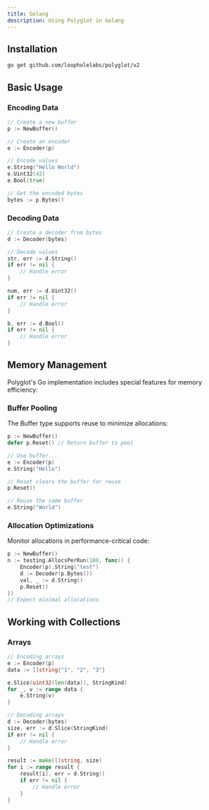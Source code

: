 ```yaml
---
title: Golang
description: Using Polyglot in Golang
---
```


## Installation

```bash
go get github.com/loopholelabs/polyglot/v2
```

## Basic Usage

### Encoding Data

```go
// Create a new buffer
p := NewBuffer()

// Create an encoder
e := Encoder(p)

// Encode values
e.String("Hello World")
e.Uint32(42)
e.Bool(true)

// Get the encoded bytes
bytes := p.Bytes()
```

### Decoding Data
```go
// Create a decoder from bytes
d := Decoder(bytes)

// Decode values
str, err := d.String()
if err != nil {
    // Handle error
}

num, err := d.Uint32()
if err != nil {
    // Handle error
}

b, err := d.Bool()
if err != nil {
    // Handle error
}
```

## Memory Management

Polyglot's Go implementation includes special features for memory efficiency:

### Buffer Pooling

The Buffer type supports reuse to minimize allocations:

```go
p := NewBuffer()
defer p.Reset() // Return buffer to pool

// Use buffer...
e := Encoder(p)
e.String("Hello")

// Reset clears the buffer for reuse
p.Reset()

// Reuse the same buffer
e.String("World")
```

### Allocation Optimizations
Monitor allocations in performance-critical code:

```go title="test.go"
p := NewBuffer()
n := testing.AllocsPerRun(100, func() {
    Encoder(p).String("test")
    d := Decoder(p.Bytes())
    val, _ := d.String()
    p.Reset()
})
// Expect minimal allocations
```

## Working with Collections

### Arrays

```go
// Encoding arrays
e := Encoder(p)
data := []string{"1", "2", "3"}

e.Slice(uint32(len(data)), StringKind)
for _, v := range data {
    e.String(v)
}

// Decoding arrays
d := Decoder(bytes)
size, err := d.Slice(StringKind)
if err != nil {
    // Handle error
}

result := make([]string, size)
for i := range result {
    result[i], err = d.String()
    if err != nil {
        // Handle error
    }
}
```